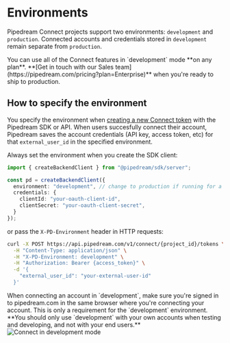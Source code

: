 
# Environments

Pipedream Connect projects support two environments: `development` and `production`. Connected accounts and credentials stored in `development` remain separate from `production`.

<Callout type="info">
You can use all of the Connect features in `development` mode **on any plan**. **[Get in touch with our Sales team](https://pipedream.com/pricing?plan=Enterprise)** when you're ready to ship to production.
</Callout>


## How to specify the environment

You specify the environment when [creating a new Connect token](/connect/api/#create-a-new-token) with the Pipedream SDK or API. When users succesfully connect their account, Pipedream saves the account credentials (API key, access token, etc) for that `external_user_id` in the specified environment.

Always set the environment when you create the SDK client:

```typescript
import { createBackendClient } from "@pipedream/sdk/server";

const pd = createBackendClient({
  environment: "development", // change to production if running for a test production account, or in production
  credentials: {
    clientId: "your-oauth-client-id",
    clientSecret: "your-oauth-client-secret",
  }
});
```

or pass the `X-PD-Environment` header in HTTP requests:

```bash
curl -X POST https://api.pipedream.com/v1/connect/{project_id}/tokens \
  -H "Content-Type: application/json" \
  -H "X-PD-Environment: development" \
  -H "Authorization: Bearer {access_token}" \
  -d '{
    "external_user_id": "your-external-user-id"
  }'
```

<Callout type="warning">
When connecting an account in `development`, make sure you're signed in to pipedream.com in the same browser where you're connecting your account. This is only a requirement for the `development` environment. **You should only use `development` with your own accounts when testing and developing, and not with your end users.**
</Callout>

<br />

<Image src="https://res.cloudinary.com/pipedreamin/image/upload/v1732654019/Google_Chrome_-_Pipedream_Connect_2024-11-26_at_12.45.06_PM_yp4gnl.png" alt="Connect in development mode" width={350} height={529} />
